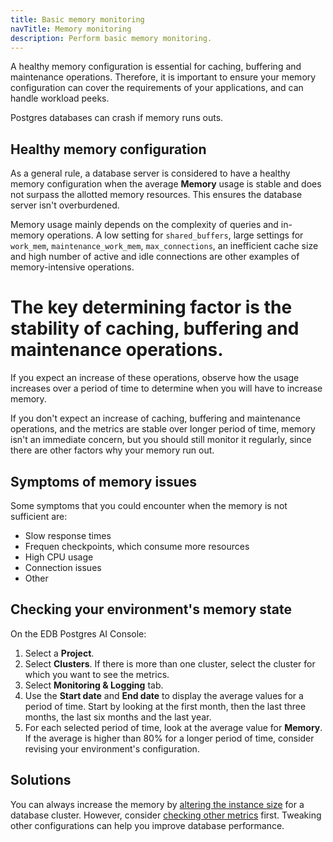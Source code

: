 ```yaml
---
title: Basic memory monitoring 
navTitle: Memory monitoring
description: Perform basic memory monitoring.
---
```


A healthy memory configuration is essential for caching, buffering and maintenance operations. Therefore, it is important to ensure your memory configuration can cover the requirements of your applications, and can handle workload peeks.

Postgres databases can crash if memory runs outs. 

## Healthy memory configuration 

As a general rule, a database server is considered to have a healthy memory configuration when the average **Memory** usage is stable and does not surpass the allotted memory resources. This ensures the database server isn't overburdened.

Memory usage mainly depends on the complexity of queries and in-memory operations. A low setting for `shared_buffers`, large settings for `work_mem`, `maintenance_work_mem`, `max_connections`, an inefficient cache size and high number of active and idle connections are other examples of memory-intensive operations.

# The key determining factor is the stability of caching, buffering and maintenance operations. 

If you expect an increase of these operations, observe how the usage increases over a period of time to determine when you will have to increase memory.

If you don't expect an increase of caching, buffering and maintenance operations, and the metrics are stable over longer period of time, memory isn't an immediate concern, but you should still monitor it regularly, since there are other factors why your memory run out. 

## Symptoms of memory issues 

Some symptoms that you could encounter when the memory is not sufficient are:

- Slow response times 
- Frequen checkpoints, which consume more resources
- High CPU usage
- Connection issues
- Other

## Checking your environment's memory state 

On the EDB Postgres AI Console: 

1.  Select a **Project**. 
1.  Select **Clusters**. If there is more than one cluster, select the cluster for which you want to see the metrics. 
1.  Select **Monitoring & Logging** tab.
1.  Use the **Start date** and **End date** to display the average values for a period of time. Start by looking at the first month, then the last three months, the last six months and the last year. 
1.  For each selected period of time, look at the average value for **Memory**. If the average is higher than 80% for a longer period of time, consider revising your environment's configuration. 

## Solutions

You can always increase the memory by [altering the instance size](/biganimal/latest/using_cluster/03_modifying_your_cluster/#modify-your-clusters-configuration-settings) for a database cluster. However, consider [checking other metrics](causes_solutions) first. Tweaking other configurations can help you improve database performance.
